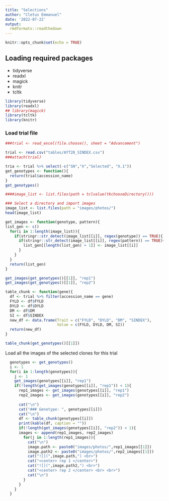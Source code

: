 ```yaml
---
title: "Selections"
author: "Cletus Emmanuel"
date: '2022-07-22'
output:
  rmdformats::readthedown
---
```


```r
knitr::opts_chunk$set(echo = TRUE)
```

## Loading required packages
* tidyverse
* readxl
* magick
* knitr
* tcltk

```r
library(tidyverse)
library(readxl)
## library(magick)
library(tcltk)
library(knitr)

```

### Load trial file

```r
###trial <- read_excel(file.choose(), sheet = "Advancement")

trial <- read.csv("tables/AYT20_SINDEX.csv")
###attach(trial)

tria <- trial %>% select(-c("SN","X","Selected", "X.1"))
get_genotypes <- function(){
  return(trial$accession_name)
}
get_genotypes()
```


```r
####image_list <- list.files(path = tclvalue(tkchooseDirectory()))

### Select a directory and import images
image_list <- list.files(path = "images/photos/")
head(image_list)
```



```r

get_images <- function(genotype, pattern){
list_gen <- c()
  for(i in 1:length(image_list)){
    if(stringr::str_detect(image_list[[i]], regex(genotype)) == TRUE){
      if(stringr::str_detect(image_list[[i]], regex(pattern)) == TRUE){
        list_gen[[length(list_gen) + 1]] <- image_list[[i]]
      }
    }
  }
  return(list_gen)
}

get_images(get_genotypes()[[1]], "rep1")
get_images(get_genotypes()[[1]], "rep2")
```


```r

table_chunk <- function(gene){
  df <- trial %>% filter(accession_name == gene)
  FYLD <- df$FYLD
  DYLD <- df$DYLD
  DM <- df$DM
  SI <- df$SINDEX
  new_df <- data.frame(Trait = c("FYLD", "DYLD", "DM", "SINDEX"), 
                       Value = c(FYLD, DYLD, DM, SI))
  return(new_df)
}

table_chunk(get_genotypes()[[1]])

```

Load all the images of the selected clones for this trial

```r

  genotypes <- get_genotypes()
  i <- 1
  for(i in 1:length(genotypes)){
    j <- 1
    get_images(genotypes[[i]], "rep1")
    if(!length(get_images(genotypes[[i]], "rep1")) < 1){
      rep1_images <- get_images(genotypes[[i]], "rep1")
      rep2_images <- get_images(genotypes[[i]], "rep2")
      
      cat("\n")
      cat("### Genotype: ", genotypes[[i]])
      cat("\n")
      df <- table_chunk(genotypes[[i]])
      print(kable(df, caption = ""))
      if(!length(get_images(genotypes[[i]], "rep2")) < 1){
      images <- append(rep1_images, rep2_images)
        for(j in 1:length(rep1_images)){
          cat("\n")
          image.path <- paste0("images/photos/",rep1_images[[1]])  
          image.path2 <- paste0("images/photos/",rep2_images[[1]])  
          cat("![](",image.path,") <br>")
          cat("<center> rep 1 </center>")
          cat("![](",image.path2,") <br>")
          cat("<center> rep 2 </center> <br> <br>")
          cat("\n")
        }
      }
    }
  }
```


